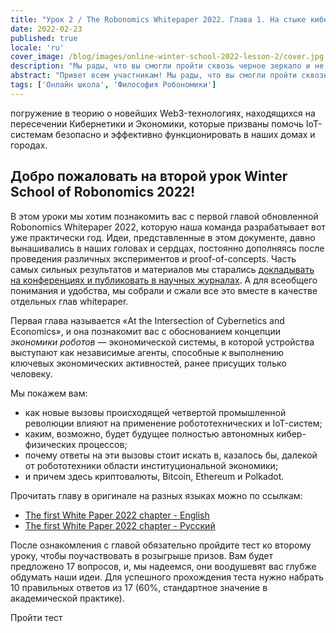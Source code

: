 ```yaml
---
title: "Урок 2 / The Robonomics Whitepaper 2022. Глава 1. На стыке кибернетики и экономики"
date: 2022-02-23
published: true
locale: 'ru'
cover_image: /blog/images/online-winter-school-2022-lesson-2/cover.jpg
description: "Мы рады, что вы смогли пройти сквозь черное зеркало и не утонуть в цифровом мире. Но теперь вас ждет куда более глубокое погружение… погружение в теорию о новейших Web3-технологиях, находящихся на пересечении Кибернетики и Экономики, которые призваны помочь IoT-системам безопасно и эффективно функционировать в наших домах и городах."
abstract: "Привет всем участникам! Мы рады, что вы смогли пройти сквозь черное зеркало и не утонуть в цифровом мире. Но теперь вас ждет куда более глубокое погружение…"
tags: ['Онлайн школа', 'Философия Робономики']
---
```


<PostExpiredInfo/>

погружение в теорию о новейших Web3-технологиях, находящихся на пересечении Кибернетики и Экономики, которые призваны помочь IoT-системам безопасно и эффективно функционировать в наших домах и городах.

## Добро пожаловать на второй урок Winter School of Robonomics 2022!

В этом уроки мы хотим познакомить вас с первой главой обновленной Robonomics Whitepaper 2022, которую наша команда разрабатывает вот уже практически год. Идеи, представленные в этом документе, давно вынашивались в наших головах и сердцах, постоянно дополняясь после проведения различных экспериментов и proof-of-concepts. Часть самых сильных результатов и материалов мы старались [докладывать на конференциях и публиковать в научных журналах](https://robonomics.network/papers/). А для всеобщего понимания и удобства, мы собрали и сжали все это вместе в качестве отдельных глав whitepaper.

Первая глава называется «At the Intersection of Cybernetics and Economics», и она познакомит вас с обоснованием концепции *экономики роботов* — экономической системы, в которой устройства выступают как независимые агенты, способные к выполнению ключевых экономических активностей, ранее присущих только человеку.

<TextCard>

Мы покажем вам:

- как новые вызовы происходящей четвертой промышленной революции влияют на применение робототехнических и IoT-систем;
- каким, возможно, будет будущее полностью автономных кибер-физических процессов;
- почему ответы на эти вызовы стоит искать в, казалось бы, далекой от робототехники области институциональной экономики;
- и причем здесь криптовалюты, Bitcoin, Ethereum и Polkadot.

</TextCard>


<TextCard>

Прочитать главу в оригинале на разных языках можно по ссылкам:

- [The first White Paper 2022 chapter - English](https://ipfs.io/ipfs/QmaxrVWRkNJ9FZmcetE1gBfG3YUKHZifQP9tjmtPGFB3zi)
- [The first White Paper 2022 chapter - Русский](https://ipfs.io/ipfs/QmcAm42dMHQxBCyDzsEEezjPrGR9uNdUjAtoQwKr9dayxW)

После ознакомления с главой обязательно пройдите тест ко второму уроку, чтобы поучаствовать в розыгрыше призов. Вам будет предложено 17 вопросов, и, мы надеемся, они воодушевят вас глубже обдумать наши идеи. Для успешного прохождения теста нужно набрать 10 правильных ответов из 17 (60%, стандартное значение в академической практике).

<RbButton to="https://lesson2.robonomics.academy/">Пройти тест</RbButton>

</TextCard>
